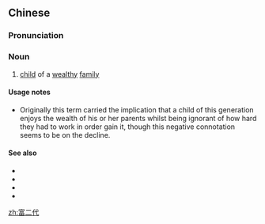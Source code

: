 ==Chinese==
{{zh-forms}}

===Pronunciation===
{{zh-pron
|m=fù'èrdài
|c=fu3 ji6 doi6
|cat=n
}}

===Noun===
{{zh-noun}}

# {{lb|zh|slang}} [[child]] of a [[wealthy]] [[family]]

====Usage notes====
* Originally this term carried the implication that a child of this generation enjoys the wealth of his or her parents whilst being ignorant of how hard they had to work in order gain it, though this negative connotation seems to be on the decline.

====See also====
* {{zh-l|90後}}
* {{zh-l|80後}}
* {{zh-l|70後}}
* {{zh-l|小皇帝}}

[[zh:富二代]]